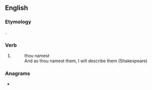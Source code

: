 ==English==

===Etymology===
{{suffix|name|est|lang=en}}.

===Verb===
{{head|en|verb form}}

# {{en-archaic second-person singular of|name|lang=en}}
#: thou namest
#: And as thou namest them, I will describe them (Shakespeare)

===Anagrams===
* {{anagrams|en|Manets|Masten|aments|ant'ems|antems|mantes|mean'st|stamen}}